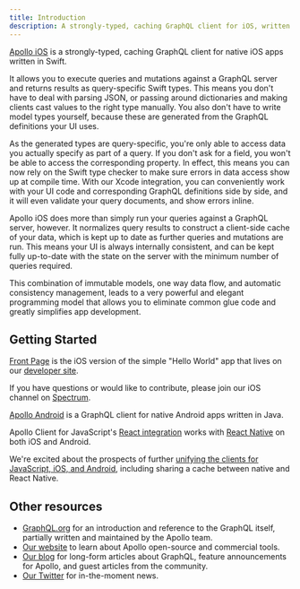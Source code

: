 ```yaml
---
title: Introduction
description: A strongly-typed, caching GraphQL client for iOS, written in Swift
---
```


[Apollo iOS](https://github.com/apollographql/apollo-ios) is a strongly-typed, caching GraphQL client for native iOS apps written in Swift.

It allows you to execute queries and mutations against a GraphQL server and returns results as query-specific Swift types. This means you don't have to deal with parsing JSON, or passing around dictionaries and making clients cast values to the right type manually. You also don't have to write model types yourself, because these are generated from the GraphQL definitions your UI uses.

As the generated types are query-specific, you're only able to access data you actually specify as part of a query. If you don't ask for a field, you won't be able to access the corresponding property. In effect, this means you can now rely on the Swift type checker to make sure errors in data access show up at compile time. With our Xcode integration, you can conveniently work with your UI code and corresponding GraphQL definitions side by side, and it will even validate your query documents, and show errors inline.

Apollo iOS does more than simply run your queries against a GraphQL server, however. It normalizes query results to construct a client-side cache of your data, which is kept up to date as further queries and mutations are run. This means your UI is always internally consistent, and can be kept fully up-to-date with the state on the server with the minimum number of queries required.

This combination of immutable models, one way data flow, and automatic consistency management, leads to a very powerful and elegant programming model that allows you to eliminate common glue code and greatly simplifies app development.

## Getting Started

[Front Page](https://github.com/apollographql/frontpage-ios-app) is the iOS version of the simple "Hello World" app that lives on our [developer site](http://dev.apollodata.com).

If you have questions or would like to contribute, please join our iOS channel on [Spectrum](https://spectrum.chat/apollo/apollo-ios).

[Apollo Android](https://github.com/apollographql/apollo-android) is a GraphQL client for native Android apps written in Java.

Apollo Client for JavaScript's [React integration](https://apollographql.com/docs/react) works with [React Native](https://facebook.github.io/react-native/) on both iOS and Android.

We're excited about the prospects of further [unifying the clients for JavaScript, iOS, and Android](https://blog.apollographql.com/one-graphql-client-for-javascript-ios-and-android-64993c1b7991), including sharing a cache between native and React Native.

## Other resources

- [GraphQL.org](http://graphql.org) for an introduction and reference to the GraphQL itself, partially written and maintained by the Apollo team.
- [Our website](http://www.apollographql.com/) to learn about Apollo open-source and commercial tools.
- [Our blog](https://www.apollographql.com/blog/) for long-form articles about GraphQL, feature announcements for Apollo, and guest articles from the community.
- [Our Twitter](https://twitter.com/apollographql) for in-the-moment news.
